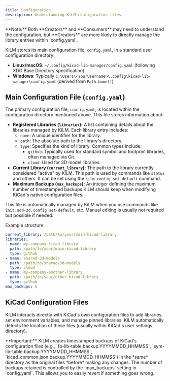 ```yaml
---
title: Configuration
description: Understanding KiLM configuration files.
---
```


<Aside type="note">
**Note:** Both **Creators** and **Consumers** may need to understand the configuration, but **Creators** are more likely to directly manage the library entries within `config.yaml`.
</Aside>

KiLM stores its main configuration file, `config.yaml`, in a standard user configuration directory:

- **Linux/macOS**: `~/.config/kicad-lib-manager/config.yaml` (following XDG Base Directory specification)
- **Windows**: Typically `C:\Users\<YourUsername>\.config\kicad-lib-manager\config.yaml` (derived from `Path.home()`)

## Main Configuration File (`config.yaml`)

The primary configuration file, `config.yaml`, is located within the configuration directory mentioned above. This file stores information about:

- **Registered Libraries (`libraries`):** A list containing details about the libraries managed by KiLM. Each library entry includes:
    - `name`: A unique identifier for the library.
    - `path`: The absolute path to the library's directory.
    - `type`: Specifies the kind of library. Common types include:
        - `github`: Typically used for standard symbol and footprint libraries, often managed via Git.
        - `cloud`: Used for 3D model libraries.
- **Current Library (`current_library`):** The path to the library currently considered "active" by KiLM. This path is used by commands like `status` and others. It can be set using the `kilm config set-default` command.
- **Maximum Backups (`max_backups`):** An integer defining the maximum number of timestamped backups KiLM should keep when modifying KiCad's native configuration files.

This file is automatically managed by KiLM when you use commands like `init`, `add-3d`, `config set-default`, etc. Manual editing is usually not required but possible if needed.

Example structure:

```yaml
current_library: /path/to/your/main-kicad-library
libraries:
- name: my-company-kicad-library
  path: /path/to/your/main-kicad-library
  type: github
- name: shared-3d-models
  path: /path/to/shared/3d-models
  type: cloud
- name: my-company-another-library
  path: /path/to/your/other-kicad-library
  type: github
max_backups: 5
```

## KiCad Configuration Files

KiLM interacts directly with KiCad's own configuration files to add libraries, set environment variables, and manage pinned libraries. KiLM automatically detects the location of these files (usually within KiCad's user settings directory).

<Aside type="caution">
**Important:** KiLM creates timestamped backups of KiCad's configuration files (e.g., `fp-lib-table.backup.YYYYMMDD_HHMMSS`, `sym-lib-table.backup.YYYYMMDD_HHMMSS`, `kicad_common.json.backup.YYYYMMDD_HHMMSS`) in the *same* directory as the original files *before* making any changes. The number of backups retained is controlled by the `max_backups` setting in `config.yaml`. This allows you to easily revert if something goes wrong.
</Aside> 
